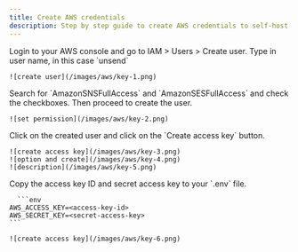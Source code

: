 ```yaml
---
title: Create AWS credentials
description: Step by step guide to create AWS credentials to self-host useSend.
---
```


<Steps>
  <Step title="Create a new user">
    Login to your AWS console and go to IAM > Users > Create user. Type in user name, in this case `unsend`

    ![create user](/images/aws/key-1.png)

  </Step>
  <Step title="Set permission and create">
    Search for `AmazonSNSFullAccess` and `AmazonSESFullAccess` and check the checkboxes. Then proceed to create the user.

    ![set permission](/images/aws/key-2.png)

  </Step>
  <Step title="Create access key">
    Click on the created user and click on the `Create access key` button.

    ![create access key](/images/aws/key-3.png)
    ![option and create](/images/aws/key-4.png)
    ![description](/images/aws/key-5.png)

  </Step>
  <Step title="Retrieve access key">
    Copy the access key ID and secret access key to your `.env` file.

      ```env
    AWS_ACCESS_KEY=<access-key-id>
    AWS_SECRET_KEY=<secret-access-key>
    ```

    ![create access key](/images/aws/key-6.png)

  </Step>
</Steps>
